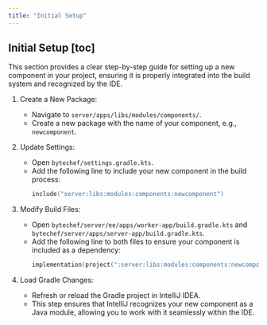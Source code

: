 ```yaml
---
title: "Initial Setup"
---
```


## Initial Setup [toc]

This section provides a clear step-by-step guide for setting up a new component in your project, ensuring it is properly integrated into the build system and recognized by the IDE.

1. Create a New Package:
    - Navigate to `server/apps/libs/modules/components/`.
    - Create a new package with the name of your component, e.g., `newcomponent`.

2. Update Settings:
    - Open `bytechef/settings.gradle.kts`.
    - Add the following line to include your new component in the build process:
      ```kotlin
      include("server:libs:modules:components:newcomponent")
      ```

3. Modify Build Files:
    - Open `bytechef/server/ee/apps/worker-app/build.gradle.kts` and `bytechef/server/apps/server-app/build.gradle.kts`.
    - Add the following line to both files to ensure your component is included as a dependency:
      ```kotlin
      implementation(project(":server:libs:modules:components:newcomponent"))
      ```
4. Load Gradle Changes:
    - Refresh or reload the Gradle project in IntelliJ IDEA.
    - This step ensures that IntelliJ recognizes your new component as a Java module, allowing you to work with it seamlessly within the IDE.
